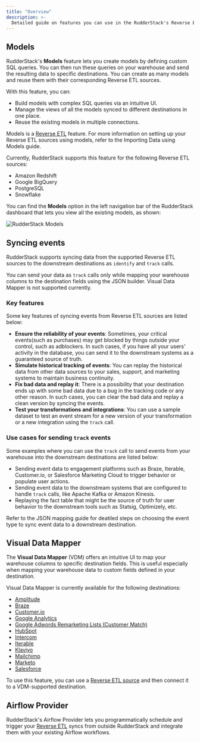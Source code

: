 ```yaml
---
title: "Overview"
description: >-
  Detailed guide on features you can use in the RudderStack's Reverse ETL pipeline.
---
```




## Models

RudderStack's **Models** feature lets you create models by defining custom SQL queries. You can then run these queries on your warehouse and send the resulting data to specific destinations. You can create as many models and reuse them with their corresponding Reverse ETL sources.

With this feature, you can:

* Build models with complex SQL queries via an intuitive UI.
* Manage the views of all the models synced to different destinations in one place.
* Reuse the existing models in multiple connections.

<div class="successBlock">
  
Models is a <a href="https://www.rudderstack.com/docs/sources/reverse-etl/">Reverse ETL</a> feature. For more information on setting up your Reverse ETL sources using models, refer to the <Link to="/sources/reverse-etl/common-settings/importing-data-using-models/">Importing Data using Models</Link> guide.
</div>

<div class="infoBlock">

Currently, RudderStack supports this feature for the following Reverse ETL sources:
<ul>
<li><Link to="/sources/reverse-etl/amazon-redshift/">Amazon Redshift</Link></li> 
<li><Link to="/sources/reverse-etl/google-bigquery/">Google BigQuery</Link></li>
<li><Link to="/sources/reverse-etl/postgresql/">PostgreSQL</Link></li>
<li><Link to="/sources/reverse-etl/snowflake/">Snowflake</Link></li>
</ul>
</div>

You can find the **Models** option in the left navigation bar of the RudderStack dashboard that lets you view all the existing models, as shown:

<img src="../../../assets/warehouse-actions-sources/models-view-dashboard.png" alt="RudderStack Models" />


## Syncing events

RudderStack supports syncing data from the <Link to="/sources/reverse-etl/#supported-reverse-etl-sources">supported  Reverse ETL sources</Link> to the downstream destinations as <Link to="/event-spec/standard-events/identify/">`identify`</Link> and <Link to="/event-spec/standard-events/track/">`track`</Link> calls.

<div class="warningBlock">
You can send your data as <code class="inline-code">track</code> calls only while mapping your warehouse columns to the destination fields using the JSON builder. <Link to="/sources/reverse-etl/features/visual-data-mapper/">Visual Data Mapper</Link> is not supported currently.
</div>

### Key features

Some key features of syncing events from Reverse ETL sources are listed below:

- **Ensure the reliability of your events**: Sometimes, your critical events(such as purchases) may get blocked by things outside your control, such as adblockers. In such cases, if you have all your users' activity in the database, you can send it to the downstream systems as a guaranteed source of truth.
- **Simulate historical tracking of events**: You can replay the historical data from other data sources to your sales, support, and marketing systems to maintain business continuity.
- **Fix bad data and replay it**: There is a possibility that your destination ends up with some bad data due to a bug in the tracking code or any other reason.
In such cases, you can clear the bad data and replay a clean version by syncing the events.
- **Test your transformations and integrations**: You can use a sample dataset to test an event stream for a new version of your transformation or a new integration using the `track` call. 

### Use cases for sending `track` events

Some examples where you can use the `track` call to send events from your warehouse into the downstream destinations are listed below:

- Sending event data to engagement platforms such as Braze, Iterable, Customer.io, or Salesforce Marketing Cloud to trigger behavior or populate user actions.
- Sending event data to the downstream systems that are configured to handle `track` calls, like Apache Kafka or Amazon Kinesis.
- Replaying the fact table that might be the source of truth for user behavior to the downstream tools such as Statsig, Optimizely, etc.

Refer to the <Link to="">JSON mapping</Link> guide for deatiled steps on choosing the event type to sync event data to a downstream destination.

## Visual Data Mapper

The **Visual Data Mapper** (VDM) offers an intuitive UI to map your warehouse columns to specific destination fields. This is useful especially when mapping your warehouse data to custom fields defined in your destination.

<div class="infoBlock">
Visual Data Mapper is currently available for the following destinations:
<ul>
 <li><a href="https://rudderstack.com/docs/destinations/streaming-destinations/amplitude/">Amplitude</a></li>
 <li><a href="https://rudderstack.com/docs/destinations/streaming-destinations/braze/">Braze</a></li>
 <li><a href="https://rudderstack.com/docs/destinations/streaming-destinations/customer.io/">Customer.io</a></li>
 <li><a href="https://rudderstack.com/docs/destinations/streaming-destinations/google-analytics-ga/">Google Analytics</a></li>
 <li><a href="https://www.rudderstack.com/docs/destinations/streaming-destinations/google-adwords-remarketing-list/">Google Adwords Remarketing Lists (Customer Match)</a></li>
 <li><a href="https://rudderstack.com/docs/destinations/streaming-destinations/hubspot/">HubSpot</a></li>
 <li><a href="https://rudderstack.com/docs/destinations/streaming-destinations/intercom/">Intercom</a></li>
 <li><a href="https://rudderstack.com/docs/destinations/streaming-destinations/iterable/">Iterable</a></li>
 <li><a href="https://rudderstack.com/docs/destinations/streaming-destinations/klaviyo/">Klaviyo</a></li>
 <li><a href="https://rudderstack.com/docs/destinations/streaming-destinations/mailchimp/">Mailchimp</a></li>
 <li><a href="https://www.rudderstack.com/docs/destinations/streaming-destinations/marketo/">Marketo</a></li>
 <li><a href="https://rudderstack.com/docs/destinations/streaming-destinations/salesforce/">Salesforce</a></li>
</ul>
</div>

<div class="successBlock">
To use this feature, you can use a <a href="https://rudderstack.com/docs/sources/reverse-etl/">Reverse ETL source</a> and then connect it to a VDM-supported destination.
</div>


## Airflow Provider

RudderStack's Airflow Provider lets you programmatically schedule and trigger your [Reverse ETL](https://rudderstack.com/docs/sources/reverse-etl/) syncs from outside RudderStack and integrate them with your existing Airflow workflows.